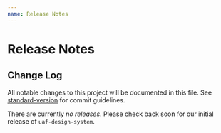 ```yaml
---
name: Release Notes
---
```


# Release Notes

## Change Log

All notable changes to this project will be documented in this file. See [standard-version](https://github.com/conventional-changelog/standard-version) for commit guidelines.

There are currently _no releases_. Please check back soon for our initial release of `uaf-design-system`.
